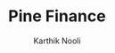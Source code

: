 ---
title: "Pine Finance"
role: "Design Engineer"
description: "Developed a comprehensive trading platform utilising MetaAPI specifically designed for day traders. Optimised the platform for performance and scalability, ensuring it could handle ahigh volumes of data and user activity without compromising speed or reliability. Maintained and updated the platform based on user feedback, ensuring continous improvement and relevance/value in the competitive fintech space." 
from: 2023-05-01
to: 2024-03-31
hasDetails: false
author: "Karthik Nooli"
tags:
  - career
  - design
draft: false
---